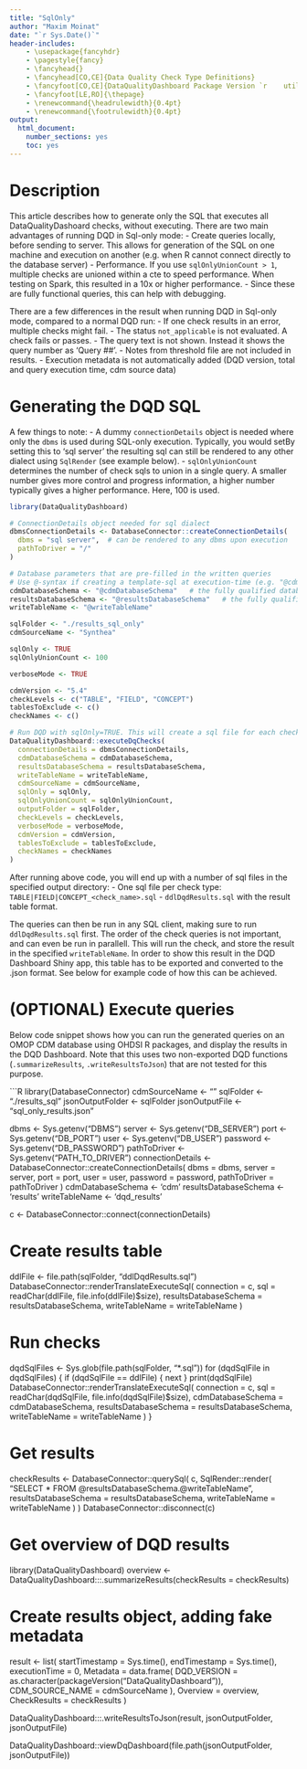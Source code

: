 ```yaml
---
title: "SqlOnly"
author: "Maxim Moinat"
date: "`r Sys.Date()`"
header-includes:
    - \usepackage{fancyhdr}
    - \pagestyle{fancy}
    - \fancyhead{}
    - \fancyhead[CO,CE]{Data Quality Check Type Definitions}
    - \fancyfoot[CO,CE]{DataQualityDashboard Package Version `r    utils::packageVersion("DataQualityDashboard")`}
    - \fancyfoot[LE,RO]{\thepage}
    - \renewcommand{\headrulewidth}{0.4pt}
    - \renewcommand{\footrulewidth}{0.4pt}
output:
  html_document:
    number_sections: yes
    toc: yes
---
```


<!--
%\VignetteEngine{knitr::knitr}
%\VignetteIndexEntry{Running the DQD in SqlOnly mode}
-->

# Description

This article describes how to generate only the SQL that executes all DataQualityDashoard checks, without executing.
There are two main advantages of running DQD in Sql-only mode:
 - Create queries locally, before sending to server. This allows for generation of the SQL on one machine and execution on another (e.g. when R cannot connect directly to the database server)
 - Performance. If you use `sqlOnlyUnionCount > 1`, multiple checks are unioned within a cte to speed performance. When testing on Spark, this resulted in a 10x or higher performance.
 - Since these are fully functional queries, this can help with debugging.

There are a few differences in the result when running DQD in Sql-only mode, compared to a normal DQD run:
- If one check results in an error, multiple checks might fail.
- The status `not_applicable` is not evaluated. A check fails or passes.
- The query text is not shown. Instead it shows the query number as 'Query ##'.
- Notes from threshold file are not included in results.
- Execution metadata is not automatically added (DQD version, total and query execution time, cdm source data)

# Generating the DQD SQL
A few things to note:
- A dummy `connectionDetails` object is needed where only the `dbms` is used during SQL-only execution. Typically, you would setBy setting this to 'sql server' the resulting sql can still be rendered to any other dialect using `SqlRender` (see example below). 
- `sqlOnlyUnionCount` determines the number of check sqls to union in a single query. A smaller number gives more control and progress information, a higher number typically gives a higher performance. Here, 100 is used.
```R
library(DataQualityDashboard)

# ConnectionDetails object needed for sql dialect
dbmsConnectionDetails <- DatabaseConnector::createConnectionDetails(
  dbms = "sql server",  # can be rendered to any dbms upon execution
  pathToDriver = "/"
)

# Database parameters that are pre-filled in the written queries
# Use @-syntax if creating a template-sql at execution-time (e.g. "@cdmDatabaseSchema")
cdmDatabaseSchema <- "@cdmDatabaseSchema"   # the fully qualified database schema name of the CDM
resultsDatabaseSchema <- "@resultsDatabaseSchema"   # the fully qualified database schema name of the results schema (that you can write to)
writeTableName <- "@writeTableName"

sqlFolder <- "./results_sql_only"
cdmSourceName <- "Synthea"

sqlOnly <- TRUE
sqlOnlyUnionCount <- 100

verboseMode <- TRUE

cdmVersion <- "5.4"
checkLevels <- c("TABLE", "FIELD", "CONCEPT")
tablesToExclude <- c()
checkNames <- c()

# Run DQD with sqlOnly=TRUE. This will create a sql file for each check type in the output folder
DataQualityDashboard::executeDqChecks(
  connectionDetails = dbmsConnectionDetails,
  cdmDatabaseSchema = cdmDatabaseSchema,
  resultsDatabaseSchema = resultsDatabaseSchema,
  writeTableName = writeTableName,
  cdmSourceName = cdmSourceName,
  sqlOnly = sqlOnly,
  sqlOnlyUnionCount = sqlOnlyUnionCount,
  outputFolder = sqlFolder,
  checkLevels = checkLevels,
  verboseMode = verboseMode,
  cdmVersion = cdmVersion,
  tablesToExclude = tablesToExclude,
  checkNames = checkNames
)
```

After running above code, you will end up with a number of sql files in the specified output directory:
- One sql file per check type: `TABLE|FIELD|CONCEPT_<check_name>.sql`
- `ddlDqdResults.sql` with the result table format.

The queries can then be run in any SQL client, making sure to run `ddlDqdResults.sql` first.
The order of the check queries is not important, and can even be run in parallell.
This will run the check, and store the result in the specified `writeTableName`.
In order to show this result in the DQD Dashboard Shiny app, this table has to be exported and converted to the .json format.
See below for example code of how this can be achieved.

# (OPTIONAL) Execute queries
Below code snippet shows how you can run the generated queries on an OMOP CDM database using OHDSI R packages, and display the results in the DQD Dashboard.
Note that this uses two non-exported DQD functions (`.summarizeResults`, `.writeResultsToJson`) that are not tested for this purpose.

```R
library(DatabaseConnector)
cdmSourceName <- "<YourSourceName>"
sqlFolder <- "./results_sql"
jsonOutputFolder <- sqlFolder
jsonOutputFile <- "sql_only_results.json"

dbms <- Sys.getenv("DBMS")
server <- Sys.getenv("DB_SERVER")
port <- Sys.getenv("DB_PORT")
user <- Sys.getenv("DB_USER")
password <- Sys.getenv("DB_PASSWORD")
pathToDriver <- Sys.getenv("PATH_TO_DRIVER")
connectionDetails <- DatabaseConnector::createConnectionDetails(
  dbms = dbms,
  server = server,
  port = port,
  user = user,
  password = password,
  pathToDriver = pathToDriver
)
cdmDatabaseSchema <- 'cdm'
resultsDatabaseSchema <- 'results'
writeTableName <- 'dqd_results'

c <- DatabaseConnector::connect(connectionDetails)

# Create results table
ddlFile <- file.path(sqlFolder, "ddlDqdResults.sql")
DatabaseConnector::renderTranslateExecuteSql(
  connection = c,
  sql = readChar(ddlFile, file.info(ddlFile)$size),
  resultsDatabaseSchema = resultsDatabaseSchema,
  writeTableName = writeTableName
)

# Run checks
dqdSqlFiles <- Sys.glob(file.path(sqlFolder, "*.sql"))
for (dqdSqlFile in dqdSqlFiles) {
  if (dqdSqlFile == ddlFile) {
    next
  }
  print(dqdSqlFile)
  DatabaseConnector::renderTranslateExecuteSql(
    connection = c,
    sql = readChar(dqdSqlFile, file.info(dqdSqlFile)$size),
    cdmDatabaseSchema = cdmDatabaseSchema,
    resultsDatabaseSchema = resultsDatabaseSchema,
    writeTableName = writeTableName
  )
}

# Get results
checkResults <- DatabaseConnector::querySql(
  c,
  SqlRender::render(
    "SELECT * FROM @resultsDatabaseSchema.@writeTableName",
    resultsDatabaseSchema = resultsDatabaseSchema,
    writeTableName = writeTableName
  )
)
DatabaseConnector::disconnect(c)

# Get overview of DQD results
library(DataQualityDashboard)
overview <- DataQualityDashboard:::.summarizeResults(checkResults = checkResults)

# Create results object, adding fake metadata
result <- list(
  startTimestamp = Sys.time(),
  endTimestamp = Sys.time(),
  executionTime = 0,
  Metadata = data.frame(
    DQD_VERSION = as.character(packageVersion("DataQualityDashboard")),
    CDM_SOURCE_NAME = cdmSourceName
  ),
  Overview = overview,
  CheckResults = checkResults
)

DataQualityDashboard:::.writeResultsToJson(result, jsonOutputFolder, jsonOutputFile)

DataQualityDashboard::viewDqDashboard(file.path(jsonOutputFolder, jsonOutputFile))
